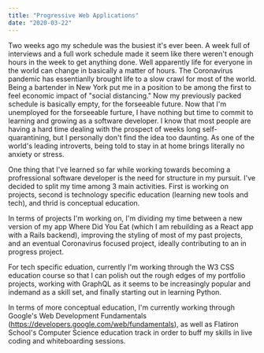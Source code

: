 ```yaml
---
title: "Progressive Web Applications"
date: "2020-03-22"
---
```


Two weeks ago my schedule was the busiest it's ever been. A week full of interviews and a full work schedule made it seem like there weren't
enough hours in the week to get anything done. Well apparently life for everyone in the world can change in basically a matter of hours. 
The Coronavirus pandemic has essentianlly brought life to a slow crawl for most of the world. Being a bartender in New York put me in a position
to be among the first to feel economic impact of "social distancing." Now my previously packed schedule is basically empty, for the forseeable
future. Now that I'm unemployed for the forseeable furture, I have nothing but time to commit to learning and growing as a software developer. 
I know that most people are having a hard time dealing with the prospect of weeks long self-quarantining, but I personally don't find the idea
too daunting. As one of the world's leading introverts, being told to stay in at home brings literally no anxiety or stress. 

One thing that I've learned so far while working towards becoming a profressional software developer is the need for structure in my pursuit. 
I've decided to split my time among 3 main activities. First is working on projects, second is technology specific education (learning new tools
and tech), and thrid is conceptual education. 

In terms of projects I'm working on, I'm dividing my time between a new version of my app Where Did 
You Eat (which I am rebuilding as a React app with a Rails backend), improving the styling of most of my past projects, and an eventual Coronavirus
focused project, ideally contributing to an in progress project. 

For tech specific eduation, currently I'm working through the W3 CSS education course so that I can polish out the rough edges of my portfolio projects,
working with GraphQL as it seems to be increasingly popular and indemand as a skill set, and finally starting out in learning Python.

In terms of more conceptual education, I'm currently working through Google's Web Development Fundamentals (https://developers.google.com/web/fundamentals),
as well as Flatiron School's Computer Science education track in order to buff my skills in live coding and whiteboarding sessions. 